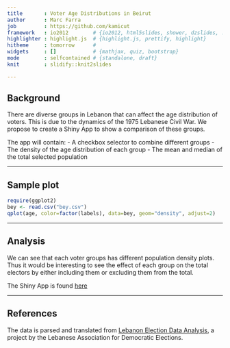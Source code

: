 ```yaml
---
title       : Voter Age Distributions in Beirut
author      : Marc Farra
job         : https://github.com/kamicut
framework   : io2012        # {io2012, html5slides, shower, dzslides, ...}
highlighter : highlight.js  # {highlight.js, prettify, highlight}
hitheme     : tomorrow      # 
widgets     : []            # {mathjax, quiz, bootstrap}
mode        : selfcontained # {standalone, draft}
knit        : slidify::knit2slides

---
```



## Background

There are diverse groups in Lebanon that can affect the age distribution of voters. This is due to the dynamics of the 1975 Lebanese Civil War. We propose to create a Shiny App to show a comparison of these groups.

The app will contain:
- A checkbox selector to combine different groups 
- The density of the age distribution of each group
- The mean and median of the total selected population

--- 

## Sample plot


```r
require(ggplot2)
bey <- read.csv("bey.csv")
qplot(age, color=factor(labels), data=bey, geom="density", adjust=2)
```

--- 

## Analysis

We can see that each voter groups has different population density plots. Thus it would be interesting to see the effect of each group on the total electors by either including them or excluding them from the total.

The Shiny App is found [here](http://kamicut.shinyapps.io/project)

--- 

## References

The data is parsed and translated from [Lebanon Election Data Analysis](http://lebanonelectiondata.org), a project by the Lebanese Association for Democratic Elections.




